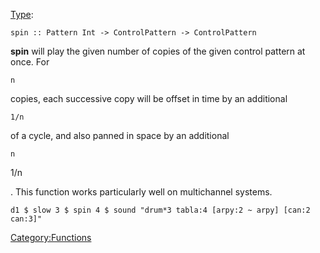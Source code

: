 {{DISPLAYTITLE:spin}} 
[[Type signature|Type]]: <source inline>spin :: Pattern Int -> ControlPattern -> ControlPattern</source>

'''spin''' will play the given number of copies of the given control pattern at once. For <source inline>n</source> copies, each successive copy will be offset in time by an additional <source inline>1/n</source> of a cycle, and also panned in space by an additional <source inline>n</source>1/n</source>. This function works particularly well on multichannel systems.

<source>
d1 $ slow 3 $ spin 4 $ sound "drum*3 tabla:4 [arpy:2 ~ arpy] [can:2 can:3]"
</source>

[[Category:Functions]]